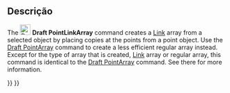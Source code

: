 <languages/>

<div class="mw-translate-fuzzy">
{{Docnav
|[[Draft_PointArray/pt-br|Série em pontos]]
|[[Draft_Edit/pt-br|Editar]]
|[[Draft_Workbench/pt-br|Draft]]
|IconL=Draft_PointArray.svg
|IconR=Draft_Edit.svg
|IconC=Workbench_Draft.svg
}}
</div>

{{GuiCommand
|Name=Draft PointLinkArray
|MenuLocation=Modification → Array Tools → Point Link Array
|Workbenches=[[Draft_Workbench|Draft]]
|Version=0.19
|SeeAlso=[[Draft_OrthoArray|Draft OrthoArray]], [[Draft_PolarArray|Draft PolarArray]], [[Draft_CircularArray|Draft CircularArray]], [[Draft_PathArray|Draft PathArray]], [[Draft_PathLinkArray|Draft PathLinkArray]], [[Draft_PointArray|Draft PointArray]]
}}

<span id="Description"></span>
==Descrição==

The [[Image:Draft_PointLinkArray.svg|24px]] '''Draft PointLinkArray''' command creates a [[App_Link|Link]] array from a selected object by placing copies at the points from a point object. Use the [[Draft_PointArray|Draft PointArray]] command to create a less efficient regular array instead. Except for the type of array that is created, [[App_Link|Link]] array or regular array, this command is identical to the [[Draft_PointArray|Draft PointArray]] command. See there for more information.


<div class="mw-translate-fuzzy">
{{Docnav
|[[Draft_PointArray/pt-br|Série em pontos]]
|[[Draft_Edit/pt-br|Editar]]
|[[Draft_Workbench/pt-br|Draft]]
|IconL=Draft_PointArray.svg
|IconR=Draft_Edit.svg
|IconC=Workbench_Draft.svg
}}
</div>

{{Draft Tools navi{{#translation:}}}}
{{Userdocnavi{{#translation:}}}}